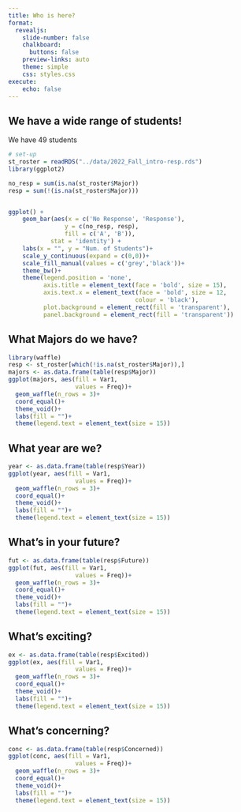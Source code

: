 ```yaml
---
title: Who is here?
format:
  revealjs: 
    slide-number: false
    chalkboard: 
      buttons: false
    preview-links: auto
    theme: simple
    css: styles.css
execute:
    echo: false
---
```


## We have a wide range of students!
We have 49 students

::: {.fragment}
```r
# set-up
st_roster = readRDS("../data/2022_Fall_intro-resp.rds")
library(ggplot2)

no_resp = sum(is.na(st_roster$Major))
resp = sum(!(is.na(st_roster$Major)))


ggplot() +
    geom_bar(aes(x = c('No Response', 'Response'),
                y = c(no_resp, resp),
                fill = c('A', 'B')),
            stat = 'identity') +
    labs(x = "", y = "Num. of Students")+
    scale_y_continuous(expand = c(0,0))+
    scale_fill_manual(values = c('grey','black'))+
    theme_bw()+
    theme(legend.position = 'none',
          axis.title = element_text(face = 'bold', size = 15),
          axis.text.x = element_text(face = 'bold', size = 12,
                                    colour = 'black'),
          plot.background = element_rect(fill = 'transparent'),
          panel.background = element_rect(fill = 'transparent'))

```
:::

## What Majors do we have?

::: {.fragment}
```r
library(waffle)
resp <- st_roster[which(!is.na(st_roster$Major)),]
majors <- as.data.frame(table(resp$Major))
ggplot(majors, aes(fill = Var1,
                   values = Freq))+
  geom_waffle(n_rows = 3)+
  coord_equal()+
  theme_void()+
  labs(fill = "")+
  theme(legend.text = element_text(size = 15))
```
:::

## What year are we?

::: {.fragment}
```r
year <- as.data.frame(table(resp$Year))
ggplot(year, aes(fill = Var1,
                   values = Freq))+
  geom_waffle(n_rows = 3)+
  coord_equal()+
  theme_void()+
  labs(fill = "")+
  theme(legend.text = element_text(size = 15))
```
:::

## What's in your future?

::: {.fragment}
```r
fut <- as.data.frame(table(resp$Future))
ggplot(fut, aes(fill = Var1,
                   values = Freq))+
  geom_waffle(n_rows = 3)+
  coord_equal()+
  theme_void()+
  labs(fill = "")+
  theme(legend.text = element_text(size = 15))
```
:::

## What's exciting?

::: {.fragment}
```r
ex <- as.data.frame(table(resp$Excited))
ggplot(ex, aes(fill = Var1,
                   values = Freq))+
  geom_waffle(n_rows = 3)+
  coord_equal()+
  theme_void()+
  labs(fill = "")+
  theme(legend.text = element_text(size = 15))
```
:::

## What's concerning?

::: {.fragment}
```r
conc <- as.data.frame(table(resp$Concerned))
ggplot(conc, aes(fill = Var1,
                   values = Freq))+
  geom_waffle(n_rows = 3)+
  coord_equal()+
  theme_void()+
  labs(fill = "")+
  theme(legend.text = element_text(size = 15))
```
:::